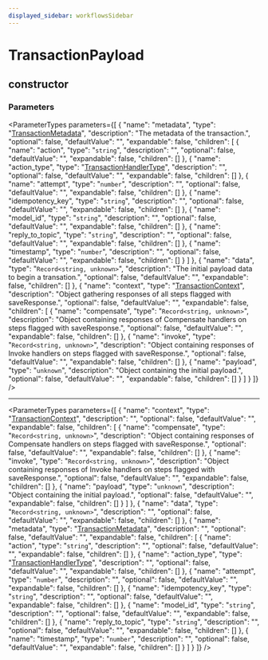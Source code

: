 ```yaml
---
displayed_sidebar: workflowsSidebar
---
```



# TransactionPayload

## constructor

### Parameters

<ParameterTypes parameters={[
  {
    "name": "metadata",
    "type": "[TransactionMetadata](../types/TransactionMetadata.mdx)",
    "description": "The metadata of the transaction.",
    "optional": false,
    "defaultValue": "",
    "expandable": false,
    "children": [
      {
        "name": "action",
        "type": "`string`",
        "description": "",
        "optional": false,
        "defaultValue": "",
        "expandable": false,
        "children": []
      },
      {
        "name": "action_type",
        "type": "[TransactionHandlerType](../enums/TransactionHandlerType.mdx)",
        "description": "",
        "optional": false,
        "defaultValue": "",
        "expandable": false,
        "children": []
      },
      {
        "name": "attempt",
        "type": "`number`",
        "description": "",
        "optional": false,
        "defaultValue": "",
        "expandable": false,
        "children": []
      },
      {
        "name": "idempotency_key",
        "type": "`string`",
        "description": "",
        "optional": false,
        "defaultValue": "",
        "expandable": false,
        "children": []
      },
      {
        "name": "model_id",
        "type": "`string`",
        "description": "",
        "optional": false,
        "defaultValue": "",
        "expandable": false,
        "children": []
      },
      {
        "name": "reply_to_topic",
        "type": "`string`",
        "description": "",
        "optional": false,
        "defaultValue": "",
        "expandable": false,
        "children": []
      },
      {
        "name": "timestamp",
        "type": "`number`",
        "description": "",
        "optional": false,
        "defaultValue": "",
        "expandable": false,
        "children": []
      }
    ]
  },
  {
    "name": "data",
    "type": "`Record<string, unknown>`",
    "description": "The initial payload data to begin a transation.",
    "optional": false,
    "defaultValue": "",
    "expandable": false,
    "children": []
  },
  {
    "name": "context",
    "type": "[TransactionContext](TransactionContext.mdx)",
    "description": "Object gathering responses of all steps flagged with saveResponse.",
    "optional": false,
    "defaultValue": "",
    "expandable": false,
    "children": [
      {
        "name": "compensate",
        "type": "`Record<string, unknown>`",
        "description": "Object containing responses of Compensate handlers on steps flagged with saveResponse.",
        "optional": false,
        "defaultValue": "",
        "expandable": false,
        "children": []
      },
      {
        "name": "invoke",
        "type": "`Record<string, unknown>`",
        "description": "Object containing responses of Invoke handlers on steps flagged with saveResponse.",
        "optional": false,
        "defaultValue": "",
        "expandable": false,
        "children": []
      },
      {
        "name": "payload",
        "type": "`unknown`",
        "description": "Object containing the initial payload.",
        "optional": false,
        "defaultValue": "",
        "expandable": false,
        "children": []
      }
    ]
  }
]} />

___

<ParameterTypes parameters={[
  {
    "name": "context",
    "type": "[TransactionContext](TransactionContext.mdx)",
    "description": "",
    "optional": false,
    "defaultValue": "",
    "expandable": false,
    "children": [
      {
        "name": "compensate",
        "type": "`Record<string, unknown>`",
        "description": "Object containing responses of Compensate handlers on steps flagged with saveResponse.",
        "optional": false,
        "defaultValue": "",
        "expandable": false,
        "children": []
      },
      {
        "name": "invoke",
        "type": "`Record<string, unknown>`",
        "description": "Object containing responses of Invoke handlers on steps flagged with saveResponse.",
        "optional": false,
        "defaultValue": "",
        "expandable": false,
        "children": []
      },
      {
        "name": "payload",
        "type": "`unknown`",
        "description": "Object containing the initial payload.",
        "optional": false,
        "defaultValue": "",
        "expandable": false,
        "children": []
      }
    ]
  },
  {
    "name": "data",
    "type": "`Record<string, unknown>`",
    "description": "",
    "optional": false,
    "defaultValue": "",
    "expandable": false,
    "children": []
  },
  {
    "name": "metadata",
    "type": "[TransactionMetadata](../types/TransactionMetadata.mdx)",
    "description": "",
    "optional": false,
    "defaultValue": "",
    "expandable": false,
    "children": [
      {
        "name": "action",
        "type": "`string`",
        "description": "",
        "optional": false,
        "defaultValue": "",
        "expandable": false,
        "children": []
      },
      {
        "name": "action_type",
        "type": "[TransactionHandlerType](../enums/TransactionHandlerType.mdx)",
        "description": "",
        "optional": false,
        "defaultValue": "",
        "expandable": false,
        "children": []
      },
      {
        "name": "attempt",
        "type": "`number`",
        "description": "",
        "optional": false,
        "defaultValue": "",
        "expandable": false,
        "children": []
      },
      {
        "name": "idempotency_key",
        "type": "`string`",
        "description": "",
        "optional": false,
        "defaultValue": "",
        "expandable": false,
        "children": []
      },
      {
        "name": "model_id",
        "type": "`string`",
        "description": "",
        "optional": false,
        "defaultValue": "",
        "expandable": false,
        "children": []
      },
      {
        "name": "reply_to_topic",
        "type": "`string`",
        "description": "",
        "optional": false,
        "defaultValue": "",
        "expandable": false,
        "children": []
      },
      {
        "name": "timestamp",
        "type": "`number`",
        "description": "",
        "optional": false,
        "defaultValue": "",
        "expandable": false,
        "children": []
      }
    ]
  }
]} />
